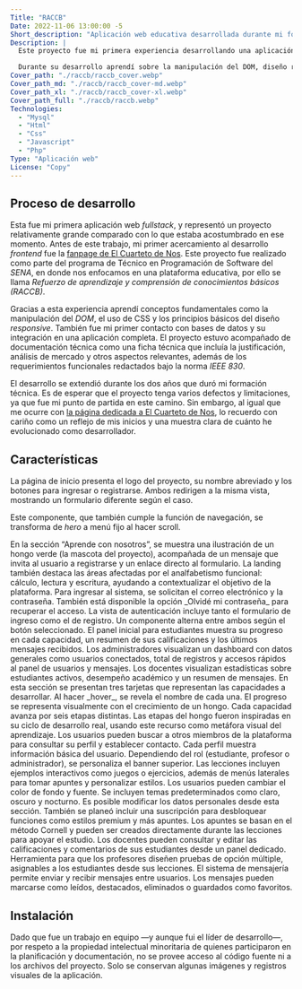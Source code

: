 ```yaml
---
Title: "RACCB"
Date: 2022-11-06 13:00:00 -5
Short_description: "Aplicación web educativa desarrollada durante mi formación técnica en el SENA."
Description: |
  Este proyecto fue mi primera experiencia desarrollando una aplicación web fullstack. Fue realizado como entrega final para el programa de Técnico en Programación de Software del SENA. 

  Durante su desarrollo aprendí sobre la manipulación del DOM, diseño responsive, uso de bases de datos y documentación de requerimientos técnicos siguiendo la norma IEEE 830.
Cover_path: "./raccb/raccb_cover.webp"
Cover_path_md: "./raccb/raccb_cover-md.webp"
Cover_path_xl: "./raccb/raccb_cover-xl.webp"
Cover_path_full: "./raccb/raccb.webp"
Technologies:
  - "Mysql"
  - "Html"
  - "Css"
  - "Javascript"
  - "Php"
Type: "Aplicación web"
License: "Copy"
---
```



<HeroProject
  Title={frontmatter.Title}
  Img={Image1}
  Release={frontmatter.Date}
  Description={frontmatter.Description}
  Technologies={frontmatter.Technologies}
  Github_link={frontmatter.Github_link}
  Demo_link={frontmatter?.Demo_link}
  License={frontmatter.License}
/>

## Proceso de desarrollo

Esta fue mi primera aplicación web _fullstack_, y representó un proyecto relativamente grande comparado con lo que estaba acostumbrado en ese momento. Antes de este trabajo, mi primer acercamiento al desarrollo _frontend_ fue la [fanpage de El Cuarteto de Nos](/proyectos/fanpage-cuarteto-de-nos#primer-versión). Este proyecto fue realizado como parte del programa de Técnico en Programación de Software del _SENA_, en donde nos enfocamos en una plataforma educativa, por ello se llama _Refuerzo de aprendizaje y comprensión de conocimientos básicos (RACCB)_.

Gracias a esta experiencia aprendí conceptos fundamentales como la manipulación del _DOM_, el uso de CSS y los principios básicos del diseño _responsive_. También fue mi primer contacto con bases de datos y su integración en una aplicación completa. El proyecto estuvo acompañado de documentación técnica como una ficha técnica que incluía la justificación, análisis de mercado y otros aspectos relevantes, además de los requerimientos funcionales redactados bajo la norma _IEEE 830_.

El desarrollo se extendió durante los dos años que duró mi formación técnica. Es de esperar que el proyecto tenga varios defectos y limitaciones, ya que fue mi punto de partida en este camino. Sin embargo, al igual que me ocurre con [la página dedicada a El Cuarteto de Nos](/proyectos/fanpage-cuarteto-de-nos), lo recuerdo con cariño como un reflejo de mis inicios y una muestra clara de cuánto he evolucionado como desarrollador.

## Características

<FeatureCard title="Landing page" image={Image1}>
La página de inicio presenta el logo del proyecto, su nombre abreviado y los
botones para ingresar o registrarse. Ambos redirigen a la misma vista,
mostrando un formulario diferente según el caso.

Este componente, que también cumple la función de navegación, se transforma de _hero_ a menú fijo
al hacer scroll.

</FeatureCard>

<FeatureCard alternative="Landing page, parte 2" image={Image2}>
  En la sección “Aprende con nosotros”, se muestra una ilustración de un hongo
  verde (la mascota del proyecto), acompañada de un mensaje que invita al
  usuario a registrarse y un enlace directo al formulario.
</FeatureCard>

<FeatureCard alternative="Landing page, parte 3" image={Image3}>
  La landing también destaca las áreas afectadas por el analfabetismo funcional:
  cálculo, lectura y escritura, ayudando a contextualizar el objetivo de la
  plataforma.
</FeatureCard>

<FeatureCard title="Ingreso" image={Image10}>
  Para ingresar al sistema, se solicitan el correo electrónico y la contraseña.
  También está disponible la opción _Olvidé mi contraseña_ para recuperar el
  acceso.
</FeatureCard>

<FeatureCard title="Registro" image={Image12}>
  La vista de autenticación incluye tanto el formulario de ingreso como el de
  registro. Un componente alterna entre ambos según el botón seleccionado.
</FeatureCard>

<FeatureCard title="Inicio - Estudiante" image={Image18}>
  El panel inicial para estudiantes muestra su progreso en cada capacidad, un
  resumen de sus calificaciones y los últimos mensajes recibidos.
</FeatureCard>

<FeatureCard title="Inicio - Administrador" image={Image5}>
  Los administradores visualizan un dashboard con datos generales como usuarios
  conectados, total de registros y accesos rápidos al panel de usuarios y
  mensajes.
</FeatureCard>

<FeatureCard title="Inicio - Profesor" image={Image16}>
  Los docentes visualizan estadísticas sobre estudiantes activos, desempeño
  académico y un resumen de mensajes.
</FeatureCard>

<FeatureCard title="Menú de lecciones RACCB" image={Image4}>
  En esta sección se presentan tres tarjetas que representan las capacidades a
  desarrollar. Al hacer _hover_, se revela el nombre de cada una.
</FeatureCard>

<FeatureCard title="Progreso" image={Image6}>
  El progreso se representa visualmente con el crecimiento de un hongo. Cada
  capacidad avanza por seis etapas distintas.
</FeatureCard>

<FeatureCard title="Etapas de progreso" image={Image21}>
  Las etapas del hongo fueron inspiradas en su ciclo de desarrollo real, usando
  este recurso como metáfora visual del aprendizaje.
</FeatureCard>

<FeatureCard title="Búsqueda de usuarios" image={Image19}>
  Los usuarios pueden buscar a otros miembros de la plataforma para consultar su
  perfil y establecer contacto.
</FeatureCard>

<FeatureCard title="Información del usuario" image={Image7}>
  Cada perfil muestra información básica del usuario. Dependiendo del rol
  (estudiante, profesor o administrador), se personaliza el banner superior.
</FeatureCard>

<FeatureCard title="Pruebas" image={Image8}>
  Las lecciones incluyen ejemplos interactivos como juegos o ejercicios, además
  de menús laterales para tomar apuntes y personalizar estilos.
</FeatureCard>

<FeatureCard title="Configuración de los estilos" image={Image9}>
  Los usuarios pueden cambiar el color de fondo y fuente. Se incluyen temas
  predeterminados como claro, oscuro y nocturno.
</FeatureCard>

<FeatureCard title="Configuración de la cuenta" image={Image11}>
  Es posible modificar los datos personales desde esta sección. También se
  planeó incluir una suscripción para desbloquear funciones como estilos premium
  y más apuntes.
</FeatureCard>

<FeatureCard title="Apuntes" image={Image13}>
  Los apuntes se basan en el método Cornell y pueden ser creados directamente
  durante las lecciones para apoyar el estudio.
</FeatureCard>

<FeatureCard title="Calificaciones" image={Image14}>
  Los docentes pueden consultar y editar las calificaciones y comentarios de sus
  estudiantes desde un panel dedicado.
</FeatureCard>

<FeatureCard title="Creador de pruebas" image={Image15}>
  Herramienta para que los profesores diseñen pruebas de opción múltiple,
  asignables a los estudiantes desde sus lecciones.
</FeatureCard>

<FeatureCard title="Mensajes" image={Image20}>
  El sistema de mensajería permite enviar y recibir mensajes entre usuarios. Los
  mensajes pueden marcarse como leídos, destacados, eliminados o guardados como
  favoritos.
</FeatureCard>

## Instalación

Dado que fue un trabajo en equipo —y aunque fui el líder de desarrollo—, por respeto a la propiedad intelectual minoritaria de quienes participaron en la planificación y documentación, no se provee acceso al código fuente ni a los archivos del proyecto. Solo se conservan algunas imágenes y registros visuales de la aplicación.
